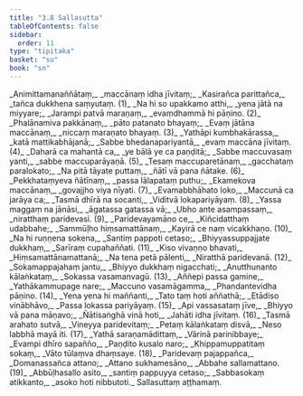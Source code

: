 ```yaml
---
title: "3.8 Sallasutta"
tableOfContents: false
sidebar:
  order: 11
type: "tipitaka"
basket: "su"
book: "sn"
---
```



<DynamicBreadcrumb />

<Division number="580" book="sn">

<Paragraph number="695" type="verses" book="sn">
_Animittamanaññātaṃ,_  
_maccānaṃ idha jīvitaṃ;_  
_Kasirañca parittañca,_  
_tañca dukkhena saṃyutaṃ. (1)_  

</Paragraph>

</Division>
<Division number="581" book="sn">

<Paragraph number="696" type="verses" book="sn">
_Na hi so upakkamo atthi,_  
_yena jātā na miyyare;_  
_Jarampi patvā maraṇaṃ,_  
_evaṃdhammā hi pāṇino. (2)_  

</Paragraph>

</Division>
<Division number="582" book="sn">

<Paragraph number="697" type="verses" book="sn">
_Phalānamiva pakkānaṃ,_  
_pāto patanato bhayaṃ;_  
_Evaṃ jātāna maccānaṃ,_  
_niccaṃ maraṇato bhayaṃ. (3)_  

</Paragraph>

</Division>
<Division number="583" book="sn">

<Paragraph number="698" type="verses" book="sn">
_Yathāpi kumbhakārassa,_  
_katā mattikabhājanā;_  
_Sabbe bhedanapariyantā,_  
_evaṃ maccāna jīvitaṃ. (4)_  

</Paragraph>

</Division>
<Division number="584" book="sn">

<Paragraph number="699" type="verses" book="sn">
_Daharā ca mahantā ca,_  
_ye bālā ye ca paṇḍitā;_  
_Sabbe maccuvasaṃ yanti,_  
_sabbe maccuparāyaṇā. (5)_  

</Paragraph>

</Division>
<Division number="585" book="sn">

<Paragraph number="700" type="verses" book="sn">
_Tesaṃ maccuparetānaṃ,_  
_gacchataṃ paralokato;_  
_Na pitā tāyate puttaṃ,_  
_ñātī vā pana ñātake. (6)_  

</Paragraph>

</Division>
<Division number="586" book="sn">

<Paragraph number="701" type="verses" book="sn">
_Pekkhataṃyeva ñātīnaṃ,_  
_passa lālapataṃ puthu;_  
_Ekamekova maccānaṃ,_  
_govajjho viya nīyati. (7)_  

</Paragraph>

</Division>
<Division number="587" book="sn">

<Paragraph number="702" type="verses" book="sn">
_Evamabbhāhato loko,_  
_Maccunā ca jarāya ca;_  
_Tasmā dhīrā na socanti,_  
_Viditvā lokapariyāyaṃ. (8)_  

</Paragraph>

</Division>
<Division number="588" book="sn">

<Paragraph number="703" type="verses" book="sn">
_Yassa maggaṃ na jānāsi,_  
_āgatassa gatassa vā;_  
_Ubho ante asampassaṃ,_  
_niratthaṃ paridevasi. (9)_  

</Paragraph>

</Division>
<Division number="589" book="sn">

<Paragraph number="704" type="verses" book="sn">
_Paridevayamāno ce,_  
_Kiñcidatthaṃ udabbahe;_  
_Sammūḷho hiṃsamattānaṃ,_  
_Kayirā ce naṃ vicakkhaṇo. (10)_  

</Paragraph>

</Division>
<Division number="590" book="sn">

<Paragraph number="705" type="verses" book="sn">
_Na hi ruṇṇena sokena,_  
_Santiṃ pappoti cetaso;_  
_Bhiyyassuppajjate dukkhaṃ,_  
_Sarīraṃ cupahaññati. (11)_  

</Paragraph>

</Division>
<Division number="591" book="sn">

<Paragraph number="706" type="verses" book="sn">
_Kiso vivaṇṇo bhavati,_  
_Hiṃsamattānamattanā;_  
_Na tena petā pālenti,_  
_Niratthā paridevanā. (12)_  

</Paragraph>

</Division>
<Division number="592" book="sn">

<Paragraph number="707" type="verses" book="sn">
_Sokamappajahaṃ jantu,_  
_Bhiyyo dukkhaṃ nigacchati;_  
_Anutthunanto kālaṅkataṃ,_  
_Sokassa vasamanvagū. (13)_  

</Paragraph>

</Division>
<Division number="593" book="sn">

<Paragraph number="708" type="verses" book="sn">
_Aññepi passa gamine,_  
_Yathākammupage nare;_  
_Maccuno vasamāgamma,_  
_Phandantevidha pāṇino. (14)_  

</Paragraph>

</Division>
<Division number="594" book="sn">

<Paragraph number="709" type="verses" book="sn">
_Yena yena hi maññanti,_  
_Tato taṃ hoti aññathā;_  
_Etādiso vinābhāvo,_  
_Passa lokassa pariyāyaṃ. (15)_  

</Paragraph>

</Division>
<Division number="595" book="sn">

<Paragraph number="710" type="verses" book="sn">
_Api vassasataṃ jīve,_  
_Bhiyyo vā pana māṇavo;_  
_Ñātisaṅghā vinā hoti,_  
_Jahāti idha jīvitaṃ. (16)_  

</Paragraph>

</Division>
<Division number="596" book="sn">

<Paragraph number="711" type="verses" book="sn">
_Tasmā arahato sutvā,_  
_Vineyya paridevitaṃ;_  
_Petaṃ kālaṅkataṃ disvā,_  
_Neso labbhā mayā iti. (17)_  

</Paragraph>

</Division>
<Division number="597" book="sn">

<Paragraph number="712" type="verses" book="sn">
_Yathā saraṇamādittaṃ,_  
_Vārinā parinibbaye;_  
_Evampi dhīro sapañño,_  
_Paṇḍito kusalo naro;_  
_Khippamuppatitaṃ sokaṃ,_  
_Vāto tūlaṃva dhaṃsaye. (18)_  

</Paragraph>

</Division>
<Division number="598" book="sn">

<Paragraph number="713" type="verses" book="sn">
_Paridevaṃ pajappañca,_  
_Domanassañca attano;_  
_Attano sukhamesāno,_  
_Abbahe sallamattano. (19)_  

</Paragraph>

</Division>
<Division number="599" book="sn">

<Paragraph number="714" type="verses" book="sn">
_Abbūḷhasallo asito,_  
_santiṃ pappuyya cetaso;_  
_Sabbasokaṃ atikkanto,_  
_asoko hoti nibbutoti._  


</Paragraph>
</Division>

<Paragraph number="715" type="center" book="sn">
Sallasuttaṃ aṭṭhamaṃ.
</Paragraph>